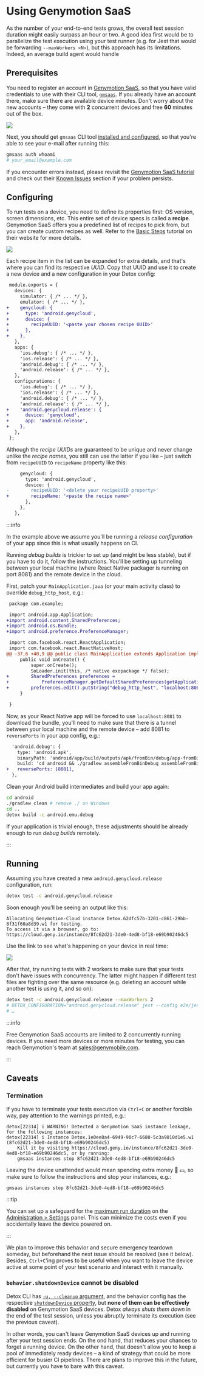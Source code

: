 # Using Genymotion SaaS

As the number of your end-to-end tests grows, the overall test session duration might easily surpass an hour or two.
A good idea first would be to parallelize the test execution using your test runner (e.g. for Jest that
would be forwarding `--maxWorkers <N>`), but this approach has its limitations. Indeed, an average build agent would handle

## Prerequisites

You need to register an account in [Genymotion SaaS], so that you have valid credentials to use with their CLI tool,
[`gmsaas`]. If you already have an account there, make sure there are available device minutes. Don't worry about
the new accounts – they come with **2** concurrent devices and free **60** minutes out of the box.

![](../img/genymotion/register.png)

Next, you should get `gmsaas` CLI tool [installed and configured][Genymotion SaaS tutorial],
so that you're able to see your e-mail after running this:

```bash
gmsaas auth whoami
# your_email@example.com
```

If you encounter errors instead, please revisit the [Genymotion SaaS tutorial] and check out their [Known Issues]
section if your problem persists.

## Configuring

To run tests on a device, you need to define its properties first: OS version, screen dimensions, etc.
This entire set of device specs is called a **recipe**. Genymotion SaaS offers you a predefined list of recipes
to pick from, but you can create custom recipes as well. Refer to the [Basic Steps] tutorial on their website for
more details.

![](../img/genymotion/recipe.png)

Each recipe item in the list can be expanded for extra details, and that's where you can find its respective _UUID_.
Copy that UUID and use it to create a new device and a new configuration in your Detox config:

```diff title=".detoxrc.js"
 module.exports = {
   devices: {
     simulator: { /* ... */ },
     emulator: { /* ... */ },
+    genycloud: {
+      type: 'android.genycloud',
+      device: {
+        recipeUUID: '<paste your chosen recipe UUID>'
+      },
+    },
   },
   apps: {
     'ios.debug': { /* ... */ },
     'ios.release': { /* ... */ },
     'android.debug': { /* ... */ },
     'android.release': { /* ... */ },
   },
   configurations: {
     'ios.debug': { /* ... */ },
     'ios.release': { /* ... */ },
     'android.debug': { /* ... */ },
     'android.release': { /* ... */ },
+    'android.genycloud.release': {
+      device: 'genycloud',
+      app: 'android.release',
+    },
   },
 };
```

Although the _recipe UUIDs_ are guaranteed to be unique and never change unlike the _recipe names_, you still can use
the latter if you like – just switch from `recipeUUID` to `recipeName` property like this:

```diff
     genycloud: {
       type: 'android.genycloud',
       device: {
-        recipeUUID: '<delete your recipeUUID property>'
+        recipeName: '<paste the recipe name>'
       },
     },
   },
```

:::info

In the example above we assume you'll be running a _release configuration_ of your app since this is what
usually happens on CI.

Running _debug builds_ is trickier to set up (and might be less stable), but if you have to do it,
follow the instructions. You'll be setting up tunneling between your local machine (where React Native packager is
running on port 8081) and the remote device in the cloud.

First, patch your `MainApplication.java` (or your main activity class) to override `debug_http_host`, e.g.:

```diff
 package com.example;

 import android.app.Application;
+import android.content.SharedPreferences;
+import android.os.Bundle;
+import android.preference.PreferenceManager;

 import com.facebook.react.ReactApplication;
 import com.facebook.react.ReactNativeHost;
@@ -37,6 +40,9 @@ public class MainApplication extends Application implements ReactApplication {
     public void onCreate() {
         super.onCreate();
         SoLoader.init(this, /* native exopackage */ false);
+        SharedPreferences preferences =
+            PreferenceManager.getDefaultSharedPreferences(getApplicationContext());
+        preferences.edit().putString("debug_http_host", "localhost:8081").apply();
     }

 }
```

Now, as your React Native app will be forced to use `localhost:8081` to download the bundle, you'll need to make sure
that there is a tunnel between your local machine and the remote device – add 8081 to `reversePorts` in your app config,
e.g.:

```diff
  'android.debug': {
    type: 'android.apk',
    binaryPath: 'android/app/build/outputs/apk/fromBin/debug/app-fromBin-debug.apk',
    build: 'cd android && ./gradlew assembleFromBinDebug assembleFromBinDebugAndroidTest -DtestBuildType=debug && cd ..',
+   reversePorts: [8081],
  },
```

Clean your Android build intermediates and build your app again:

```bash
cd android
./gradlew clean # remove ./ on Windows
cd ..
detox build -c android.emu.debug
```

If your application is trivial enough, these adjustments should be already enough to run _debug builds_ remotely.

:::

## Running

Assuming you have created a new `android.genycloud.release` configuration, run:

```bash
detox test -c android.genycloud.release
```

Soon enough you'll be seeing an output like this:

```
Allocating Genymotion-Cloud instance Detox.62dfc57b-3201-c861-29bb-8f31f60a8d39.w1 for testing.
To access it via a browser, go to: https://cloud.geny.io/instance/8fc62d21-3de0-4ed8-bf18-e69b90246dc5
```

Use the link to see what's happening on your device in real time:

![](../img/genymotion/live.png)

After that, try running tests with 2 workers to make sure that your tests don't have issues with
concurrency. The latter might happen if different test files are fighting over the same resource
(e.g. deleting an account while another test is using it, and so on):

```bash
detox test -c android.genycloud.release --maxWorkers 2
# DETOX_CONFIGURATION="android.genycloud.release" jest --config e2e/jest.config.js --maxWorkers 2
# …
```

:::info

Free Genymotion SaaS accounts are limited to **2** concurrently running devices.
If you need more devices or more minutes for testing, you can reach Genymotion's team
at <sales@genymobile.com>.

:::

## Caveats

### Termination

If you have to terminate your tests execution via `Ctrl+C` or another forcible way, pay attention to
the warnings printed, e.g.:

```plain text
detox[22314] i WARNING! Detected a Genymotion SaaS instance leakage, for the following instances:
detox[22314] i Instance Detox.1e0ee8a4-6949-90c7-6680-5c3a9010d1e5.w1 (8fc62d21-3de0-4ed8-bf18-e69b90246dc5)
    Kill it by visiting https://cloud.geny.io/instance/8fc62d21-3de0-4ed8-bf18-e69b90246dc5, or by running:
    gmsaas instances stop 8fc62d21-3de0-4ed8-bf18-e69b90246dc5
```

Leaving the device unattended would mean spending extra money :grimacing: :dollar:, so make sure to follow the
instructions and stop your instances, e.g.:

```bash
gmsaas instances stop 8fc62d21-3de0-4ed8-bf18-e69b90246dc5
```

:::tip

You can set up a safeguard for the [maximum run duration](https://docs.genymotion.com/saas/05_Administration_interface/#maximum-run-duration)
on the [Administration > Settings](https://cloud.geny.io/administration/settings) panel. This can minimize the costs
even if you accidentally leave the device powered on.

:::

We plan to improve this behavior and secure emergency teardown someday, but beforehand the next issue
should be resolved (see it below). Besides, `Ctrl+C`'ing proves to be useful when you want to leave the device active
at some point of your test scenario and interact with it manually.

### `behavior.shutdownDevice` cannot be disabled

Detox CLI has [`-u, --cleanup` argument], and the behavior config has the respective [`shutdownDevice` property], but **none of them can be effectively disabled** on Genymotion SaaS devices.
Detox _always shuts them down_ in the end of the test session, unless you abruptly terminate its execution (see the previous caveat).

In other words, you can't leave Genymotion SaaS devices up and running after your test session ends. On the ond hand,
that reduces your chances to forget a running device. On the other hand, that doesn't allow you to keep a pool of
immediately ready devices – a kind of strategy that could be more efficient for busier CI pipelines. There are plans
to improve this in the future, but currently you have to bare with this caveat.

[Genymotion SaaS]: https://cloud.geny.io/
[`gmsaas`]: https://docs.genymotion.com/gmsaas
[Genymotion SaaS tutorial]: https://docs.genymotion.com/gmsaas/01_Get_Started
[Known Issues]: https://docs.genymotion.com/gmsaas/04_Issues/
[Basic Steps]: https://docs.genymotion.com/saas/04_Basic_Steps/
[`-u, --cleanup` argument]: ../cli/test.md
[`shutdownDevice` property]: ../config/behavior.mdx
